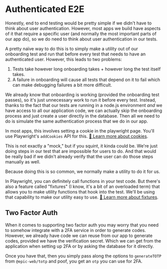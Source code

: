 # Authenticated E2E

<EpicVideo url="https://www.epicweb.dev/workshops/web-application-testing/authenticated-end-to-end/intro-to-auth-e2e" />

Honestly, end to end testing would be pretty simple if we didn't have to think
about user authentication. However, most apps we build have aspects of it that
require a specific user (and normally the most important parts of our app do),
so we do need to think about user authentication in our tests.

A pretty naïve way to do this is to simply make a utility out of our onboarding
test and run that before every test that needs to have an authenticated user.
However, this leads to two problems:

1. Tests take however long onboarding takes + however long the test itself takes.
2. A failure in onboarding will cause all tests that depend on it to fail which
   can make debugging failures a bit more difficult.

We already know that onboarding is working (provided the onboarding test
passes), so it's just unnecessary work to run it before every test. Instead,
thanks to the fact that our tests are running in a node.js environment _and_ we
have access to all our application code, we can actually skip the onboarding
process and just create a user directly in the database. Then all we need to do
is simulate the same authentication process that we do in our app.

In most apps, this involves setting a cookie in the playwright page. You'll use
Playwright's `addCookies` API for this.
[📜 Learn more about cookies](https://playwright.dev/docs/api/class-browsercontext#browser-context-add-cookies).

This is not exactly a "mock," but if you squint, it kinda could be. We're just
doing steps in our test that are impossible for users to do. And that would be
really bad if we didn't already verify that the user can do those steps
manually as well.

Because doing this is so common, we normally make a utility to do it for us.

In Playwright, you can definitely call functions in your test code. But there's
also a feature called "fixtures" (I know, it's a bit of an overloaded term) that
allows you to make utility functions that hook into the test. We'll be using
that capability to make our utility easy to use.
[📜 Learn more about fixtures](https://playwright.dev/docs/test-fixtures).

## Two Factor Auth

When it comes to supporting two factor auth you may worry that you need to
somehow integrate with a 2FA service in order to generate codes. However, we
already have code we can reuse from our app to generate codes, provided we have
the verification secret. Which we can get from the application when setting up
2FA or by asking the database for it directly.

Once you have that, then you simply pass along the options to `generateTOTP`
from `@epic-web/totp` and poof, you get an `otp` you can use for 2FA.
